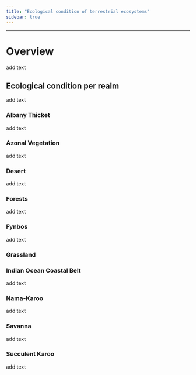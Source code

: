 ```yaml
---
title: "Ecological condition of terrestrial ecosystems"
sidebar: true
---
```


------------------------------------------------------------------------

# Overview

add text

## Ecological condition per realm

add text

### Albany Thicket

add text

### Azonal Vegetation

add text

### Desert

add text

### Forests

add text

### Fynbos

add text

### Grassland

### Indian Ocean Coastal Belt

add text

### Nama-Karoo

add text

### Savanna

add text

### Succulent Karoo

add text
